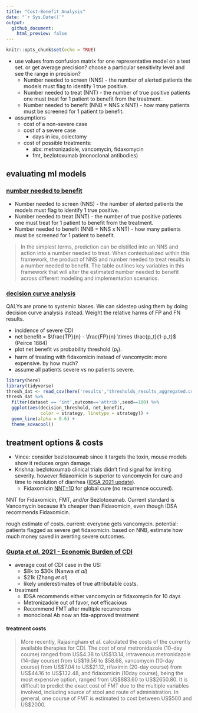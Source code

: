 ```yaml
---
title: "Cost-Benefit Analysis"
date: "`r Sys.Date()`"
output: 
  github_document:
    html_preview: false
---
```


```r
knitr::opts_chunk$set(echo = TRUE)
```

- use values from confusion matrix for one representative model on a test set. or get average precision? choose a particular sensitivity level and see the range in precision?
  - Number needed to screen (NNS) - the number of alerted patients the models must flag to identify 1 true positive. 
  - Number needed to treat (NNT) - the number of true positive patients one must treat for 1 patient to benefit from the treatment.
  - Number needed to benefit (NNB = NNS x NNT) - how many patients must be screened for 1 patient to benefit.
- assumptions
  - cost of a non-severe case
  - cost of a severe case
    - days in icu, colectomy
  - cost of possible treatments:
    - abx: metronizadole, vancomycin, fidaxomycin
    - fmt, bezlotoxumab (monoclonal antibodies) 


## evaluating ml models

### [number needed to benefit](https://academic.oup.com/jamia/article-abstract/26/12/1655/5516459)

- Number needed to screen (NNS) - the number of alerted patients the models must flag to identify 1 true positive. 
- Number needed to treat (NNT) - the number of true positive patients one must treat for 1 patient to benefit from the treatment.
- Number needed to benefit (NNB = NNS x NNT) - how many patients must be screened for 1 patient to benefit.

> In the simplest terms, prediction can be distilled into an NNS and action into a number needed to treat. When contextualized within this framework, the product of NNS and number needed to treat results in a number needed to benefit. The table outlines key variables in this framework that will alter the estimated number needed to benefit across different modeling and implementation scenarios.

### [decision curve analysis](https://journals.sagepub.com/doi/10.1177/0272989X06295361)

QALYs are prone to systemic biases. 
We can sidestep using them by doing decision curve analysis instead.
Weight the relative harms of FP and FN results.

- incidence of severe CDI
- net benefit = $\frac{TP}{n} - \frac{FP}{n} \times \frac{p_t}{1-p_t}$ (Peirce 1884)
- plot net benefit vs probability threshold ($p_t$).
- harm of treating with fidaxomicin instead of vancomycin: more expensive. by how much?
- assume all patients severe vs no patients severe.

```r
library(here)
library(tidyverse)
thresh_dat <- read_csv(here('results','thresholds_results_aggregated.csv'))
thresh_dat %>% 
  filter(dataset == 'int',outcome=='attrib',seed==100) %>% 
  ggplot(aes(decision_threshold, net_benefit, 
             color = strategy, linetype = strategy)) +
  geom_line(alpha = 0.6) +
  theme_sovacool()
```


## treatment options & costs

- Vince: consider bezlotoxumab since it targets the toxin, mouse models show it reduces organ damage.
- Krishna: bezlotoxumab clinical trials didn't find signal for limiting severity. however fidaxomicin is superior to vancomycin for cure and time to resolution of diarrhea ([IDSA 2021 update](https://doi.org/10.1093/cid/ciab549)).
  - Fidaxomicin [NNT=10](https://thennt.com/nnt/oral-fidaxomicin-versus-vancomycin-clostridioides-difficile-infection/) for global cure (no recurrence occured).

NNT for Fidaxomicin, FMT, and/or Bezlotoxumab. Current standard is Vancomycin
because it's cheaper than Fidaxomicin, even though IDSA recommends Fidaxomicin.

rough estimate of costs.
current: everyone gets vancomycin.
potential: patients flagged as severe get fidaxomicin. based on NNB, estimate
how much money saved in averting severe outcomes.

### [Gupta _et al._ 2021 - Economic Burden of CDI](https://journals.sagepub.com/doi/10.1177/17562848211018654)

- average cost of CDI case in the US: 
  - \$8k to \$30k (Nanwa _et al_)
  - \$21k (Zhang _et al_)
  - likely underestimates of true attributable costs.
- treatment   
  - IDSA recommends either vancomycin or fidaxomycin for 10 days
  - Metronizadole out of favor, not efficacious
  - Recommend FMT after multiple recurrences
  - monoclonal Ab now an fda-approved treatment

#### treatment costs

> More recently, Rajasingham et al. calculated the costs of the currently
> available therapies for CDI.
> The cost of oral metronidazole (10-day course) ranged from US$4.38 to
> US$13.14, intravenous metronidazole (14-day course) from US$19.56 to $58.68,
> vancomycin (10-day course) from US$7.04 to US$21.12, rifaximin (20-day course)
> from US$44.16 to US$132.48, and fidaxomicin (10day course), being the most
> expensive option, ranged from US$883.60 to US$2650.80. It is difficult to
> predict the exact cost of FMT due to the multiple variables involved, including
> source of stool and route of administration. In general, one course of FMT is
> estimated to cost between US$500 and US$2000.


